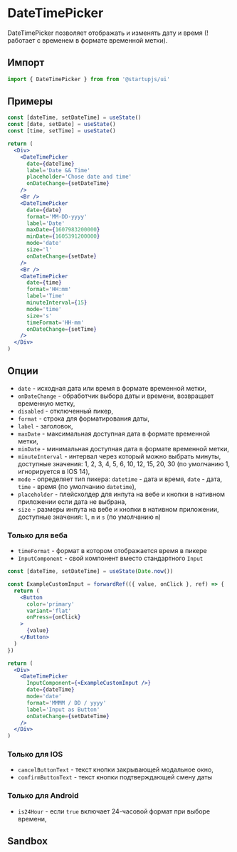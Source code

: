 
# DateTimePicker

DateTimePicker позволяет отображать и изменять дату и время (!работает с временем в формате временной метки).

## Импорт

```jsx
import { DateTimePicker } from from '@startupjs/ui'
```

## Примеры

```jsx example
const [dateTime, setDateTime] = useState()
const [date, setDate] = useState()
const [time, setTime] = useState()

return (
  <Div>
    <DateTimePicker
      date={dateTime}
      label='Date && Time'
      placeholder='Chose date and time'
      onDateChange={setDateTime}
    />
    <Br />
    <DateTimePicker
      date={date}
      format='MM-DD-yyyy'
      label='Date'
      maxDate={1607983200000}
      minDate={1605391200000}
      mode='date'
      size='l'
      onDateChange={setDate}
    />
    <Br />
    <DateTimePicker
      date={time}
      format='HH:mm'
      label='Time'
      minuteInterval={15}
      mode='time'
      size='s'
      timeFormat='HH-mm'
      onDateChange={setTime}
    />
  </Div>
)
```

## Опции

- `date` - исходная дата или время в формате временной метки,
- `onDateChange` - обработчик выбора даты и времени, возвращает временную метку,
- `disabled` - отключенный пикер,
- `format` - строка для форматирования даты,
- `label` - заголовок,
- `maxDate` - максимальная доступная дата в формате временной метки,
- `minDate` - минимальная доступная дата в формате временной метки,
- `minuteInterval` - интервал через который можно выбрать минуты, доступные значения: 1, 2, 3, 4, 5, 6, 10, 12, 15, 20, 30 (по умолчанию 1, игнорируется в IOS 14),
- `mode` - определяет тип пикера: `datetime` - дата и время, `date` - дата, `time` - время (по умолчанию `datetime`),
- `placeholder` - плейсхолдер для инпута на вебе и кнопки в нативном приложении если дата не выбрана,
- `size` - размеры инпута на вебе и кнопки в нативном приложении, доступные значения: `l`, `m` и `s` (по умолчанию `m`)

### Только для веба

- `timeFormat` - формат в котором отображается время в пикере
- `InputComponent` - свой компонент вместо стандартного `Input`

```jsx example
const [dateTime, setDateTime] = useState(Date.now())

const ExampleCustomInput = forwardRef(({ value, onClick }, ref) => {
  return (
    <Button
      color='primary'
      variant='flat'
      onPress={onClick}
    >
      {value}
    </Button>
  )
})

return (
  <Div>
    <DateTimePicker
      InputComponent={<ExampleCustomInput />}
      date={dateTime}
      mode='date'
      format='MMMM / DD / yyyy'
      label='Input as Button'
      onDateChange={setDateTime}
    />
  </Div>
)
```

### Только для IOS

- `cancelButtonText` - текст кнопки закрывающей модальное окно,
- `confirmButtonText` - текст кнопки подтверждающей смену даты

### Только для Android

- `is24Hour` - если `true` включает 24-часовой формат при выборе времени,

## Sandbox

<Sandbox Component={DateTimePicker} />
